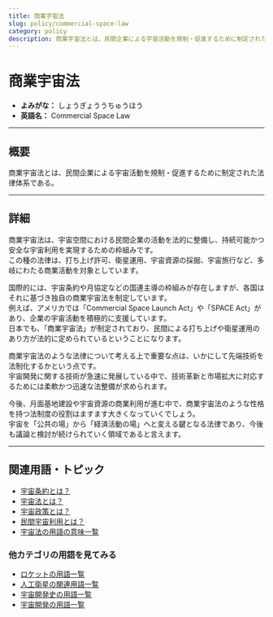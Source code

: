 ```yaml
---
title: 商業宇宙法
slug: policy/commercial-space-law
category: policy
description: 商業宇宙法とは、民間企業による宇宙活動を規制・促進するために制定された法律体系である。
---
```



<Head>
  <script type="application/ld+json">
    {`{
      "@context": "https://schema.org",
      "@type": "DefinedTerm",
      "name": "商業宇宙法",
      "inDefinedTermSet": "https://www.space-portal.org",
      "termCode": "policy/commercial-space-law",
      "description": "商業宇宙法とは、民間企業による宇宙活動を規制・促進するために制定された法律体系である。",
      "url": "https://www.space-portal.org/docs/policy/commercial-space-law"
    }`}
  </script>
</Head>

# 商業宇宙法

- **よみがな：** しょうぎょううちゅうほう  
- **英語名：** Commercial Space Law  

---

## 概要

商業宇宙法とは、民間企業による宇宙活動を規制・促進するために制定された法律体系である。

---

## 詳細

商業宇宙法は、宇宙空間における民間企業の活動を法的に整備し、持続可能かつ安全な宇宙利用を実現するための枠組みです。  
この種の法律は、打ち上げ許可、衛星運用、宇宙資源の採掘、宇宙旅行など、多岐にわたる商業活動を対象としています。  

国際的には、宇宙条約や月協定などの国連主導の枠組みが存在しますが、各国はそれに基づき独自の商業宇宙法を制定しています。  
例えば、アメリカでは「Commercial Space Launch Act」や「SPACE Act」があり、企業の宇宙活動を積極的に支援しています。  
日本でも、「商業宇宙法」が制定されており、民間による打ち上げや衛星運用のあり方が法的に定められているということになります。  

商業宇宙法のような法律について考える上で重要な点は、いかにして先端技術を法制化するかという点です。  
宇宙開発に関する技術が急速に発展している中で、技術革新と市場拡大に対応するためには柔軟かつ迅速な法整備が求められます。  

今後、月面基地建設や宇宙資源の商業利用が進む中で、商業宇宙法のような性格を持つ法制度の役割はますます大きくなっていくでしょう。  
宇宙を「公共の場」から「経済活動の場」へと変える鍵となる法律であり、今後も議論と検討が続けられていく領域であると言えます。

---

## 関連用語・トピック

- [宇宙条約とは？](policy/outer-space-treaty)
- [宇宙法とは？](policy/space-law)
- [宇宙政策とは？](policy/space-policy)
- [民間宇宙利用とは？](business/private-space-utilization)
- [宇宙法の用語の意味一覧](category/policy)

### 他カテゴリの用語を見てみる
- [ロケットの用語一覧](category/rocket)
- [人工衛星の関連用語一覧](category/satellite)
- [宇宙開発史の用語一覧](category/history)
- [宇宙開発の用語一覧](category/glossary)

